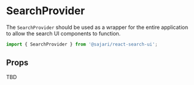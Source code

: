 
<SEO title="SearchProvider" description="The SearchProvider component..." />

# SearchProvider

The `SearchProvider` should be used as a wrapper for the entire application to allow the search UI components to function.

```js
import { SearchProvider } from '@sajari/react-search-ui';
```

## Props

TBD
